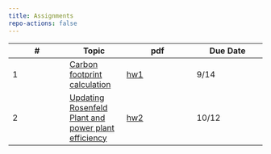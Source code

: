 ```yaml
---
title: Assignments
repo-actions: false
---
```



| # | Topic | pdf | Due Date |
|-----------------|-----------------|---------------------|---------------------|
| 1    | [Carbon footprint calculation](assignments/hw1.qmd) | [hw1](assignments/hw1.pdf) | 9/14    |
| 2    | [Updating Rosenfeld Plant and power plant efficiency](assignments/hw2.qmd) | [hw2](assignments/hw2.pdf) | 10/12    |
<!--
| 1    | [Air quality in China and India](assignments/hw1.qmd) | [hw1](assignments/hw1.pdf)  | 9/12 |
| 2    | [Energy project economics](assignments/hw2.qmd) | [hw2](assignments/hw2.pdf)  |  9/26      |
| 3    | [Energy technology and impacts](assignments/hw3.qmd) | [hw3](assignments/hw3.pdf)  | 10/24 |
| 4    | [Load forecast, energy justice](assignments/hw4.qmd)  | [hw4](assignments/hw4.pdf)  | 11/21  |
-->